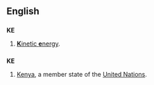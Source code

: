 ==English==
==={{initialism}}===
'''KE'''
# [[kinetic energy|'''K'''inetic '''e'''nergy]].

==={{abbreviation}}===
'''KE'''
#[[Kenya]], a member state of the [[United Nations]].